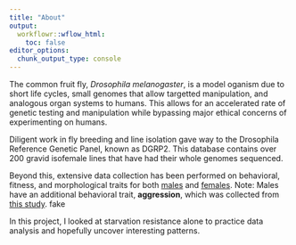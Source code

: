 ```yaml
---
title: "About"
output:
  workflowr::wflow_html:
    toc: false
editor_options:
  chunk_output_type: console
---
```


The common fruit fly, *Drosophila melanogaster*, is a model oganism due to short life cycles, small genomes that allow targetted manipulation,
and analogous organ systems to humans. This allows for an accelerated rate of genetic testing and manipulation while bypassing major ethical concerns of
experimenting on humans. 




Diligent work in fly breeding and line isolation gave way to the Drosophila Reference Genetic Panel, known as DGRP2. This database contains over 200
gravid isofemale lines that have had their whole genomes sequenced. 

Beyond this, extensive data collection has been performed on behavioral, fitness, and morphological traits for both
 [males]("/data/morgante_lab/data/phenotypes/eQTL_traits_males.csv") and [females]("/data/morgante_lab/data/phenotypes/eQTL_traits_females.csv").
Note: Males have an additional behavioral trait, **aggression**, which was collected from [this study](https://www.nature.com/articles/nprot.2007.404). fake


In this project, I looked at starvation resistance alone to practice data analysis and hopefully uncover interesting patterns.


